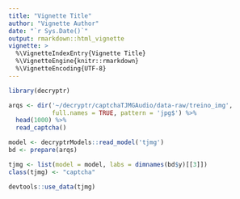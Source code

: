 ```yaml
---
title: "Vignette Title"
author: "Vignette Author"
date: "`r Sys.Date()`"
output: rmarkdown::html_vignette
vignette: >
  %\VignetteIndexEntry{Vignette Title}
  %\VignetteEngine{knitr::rmarkdown}
  %\VignetteEncoding{UTF-8}
---
```


```r
library(decryptr)

arqs <- dir('~/decryptr/captchaTJMGAudio/data-raw/treino_img', 
            full.names = TRUE, pattern = 'jpg$') %>% 
  head(1000) %>% 
  read_captcha()

model <- decryptrModels::read_model('tjmg')
bd <- prepare(arqs)

tjmg <- list(model = model, labs = dimnames(bd$y)[[3]])
class(tjmg) <- "captcha"

devtools::use_data(tjmg)
```

